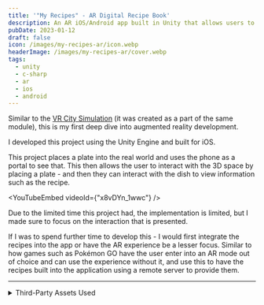 ```yaml
---
title: '"My Recipes" - AR Digital Recipe Book'
description: An AR iOS/Android app built in Unity that allows users to place and interact with a virtual plate to view recipe information.
pubDate: 2023-01-12
draft: false
icon: /images/my-recipes-ar/icon.webp
headerImage: /images/my-recipes-ar/cover.webp
tags:
  - unity
  - c-sharp
  - ar
  - ios
  - android
---
```



Similar to the [VR City Simulation](/portfolio/vr-city) (it was created as a part of the same module), this is my first deep dive into augmented reality development.

I developed this project using the Unity Engine and built for iOS.

This project places a plate into the real world and uses the phone as a portal to see that.
This then allows the user to interact with the 3D space by placing a plate - and then they can interact with the dish to view information such as the recipe.

<YouTubeEmbed videoId={"x8vDYn_1wwc"} />

Due to the limited time this project had, the implementation is limited, but I made sure to focus on the interaction that is presented.

If I was to spend further time to develop this - I would first integrate the recipes into the app or have the AR experience be a lesser focus. Similar to how games such as Pokémon GO have the user enter into an AR mode out of choice and can use the experience without it, and use this to have the recipes built into the application using a remote server to provide them.

---

<details>
<summary> Third-Party Assets Used </summary>

- Unity 2021.3
- Unity AR Feature Pack - Using AR Foundations 4.2.7
- [Garfield Lasagna](https://skfb.ly/owEu9) by Fiasco_Fox is licensed under [Creative Commons Attribution](http://creativecommons.org/licenses/by/4.0/).
- [Cookies on a Plate](https://skfb.ly/o7nJH) by Renee Beenen is licensed under [Creative Commons Attribution-NonCommercial](http://creativecommons.org/licenses/by-nc/4.0/).
- [Pizza](https://skfb.ly/o8LIY) by inƨane is licensed under [Creative Commons Attribution](http://creativecommons.org/licenses/by/4.0/).

</details>
